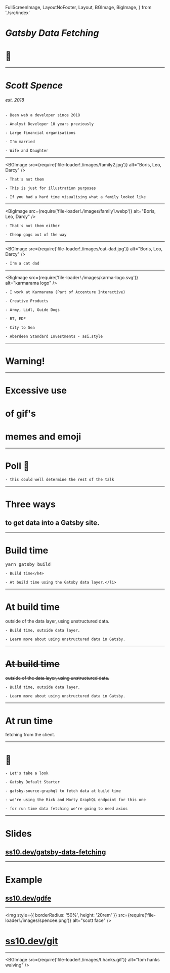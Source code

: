 

  FullScreenImage,
  LayoutNoFooter,
  Layout,
  BGImage,
  BigImage,
} from './src/index'

<Head>
  <title>Gatsby Data Fetching</title>
  <link
    href="https://fonts.googleapis.com/css?family=Arvo|Space+Mono"
    rel="stylesheet"
  />
  <link
    href={require('file-loader!./static/favicon.svg')}
    rel="shortcut icon"
  />
</Head>


# _Gatsby Data Fetching_

# 🐶

---


# _Scott Spence_

###### est. 2018

```notes
- Been web a developer since 2018

- Analyst Developer 10 years previously

- Large financial organisations

- I'm married

- Wife and Daughter
```

---


<BGImage
  src={require('file-loader!./images/family2.jpg')}
  alt="Boris, Leo, Darcy"
/>

```notes
- That's not them

- This is just for illustration purposes

- If you had a hard time visualising what a family looked like
```

---


<BigImage
  src={require('file-loader!./images/family1.webp')}
  alt="Boris, Leo, Darcy"
/>

```notes
- That's not them either

- Cheap gags out of the way
```

---


<BGImage
  src={require('file-loader!./images/cat-dad.jpg')}
  alt="Boris, Leo, Darcy"
/>

```notes
- I'm a cat dad
```

---


<BigImage
  src={require('file-loader!./images/karma-logo.svg')}
  alt="karmarama logo"
/>

```notes
- I work at Karmarama (Part of Accenture Interactive)

- Creative Products

- Army, Lidl, Guide Dogs

- BT, EDF

- City to Sea

- Aberdeen Standard Investments - asi.style
```

---


# Warning!

---


# Excessive use

# of gif's

# memes and emoji

---

# Poll 💈

```notes
- this could well determine the rest of the talk
```

---


# Three ways

## to get data into a Gatsby site.

---


# Build time

<pre>yarn gatsby build</pre>

```notes
- Build time</h4>

- At build time using the Gatsby data layer.</li>
```

---


# At build time

outside of the data layer, using unstructured data.

```notes
- Build time, outside data layer.

- Learn more about using unstructured data in Gatsby.
```

---


# ~~At build time~~

~~outside of the data layer, using unstructured data.~~

```notes
- Build time, outside data layer.

- Learn more about using unstructured data in Gatsby.
```

---


# At run time

fetching from the client.

---


# 🧐

```notes
- Let's take a look

- Gatsby Default Starter

- gatsby-source-graphql to fetch data at build time

- we're using the Rick and Morty GraphQL endpoint for this one

- for run time data fetching we're going to need axios
```

---


# Slides

## [ss10.dev/gatsby-data-fetching](https://ss10.dev/gatsby-data-fetching)

---


# Example

## [ss10.dev/gdfe](https://ss10.dev/gdfe)

---


<img
  style={{ borderRadius: '50%', height: '20rem' }}
  src={require('file-loader!./images/spencee.png')}
  alt="scott face"
/>

# [ss10.dev/git](https://ss10.dev/git)

---


<BGImage
  src={require('file-loader!./images/t.hanks.gif')}
  alt="tom hanks waiving"
/>
